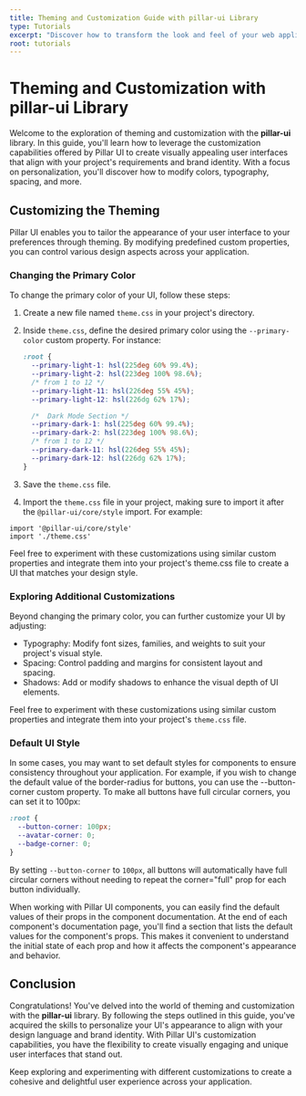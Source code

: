 ```yaml
---
title: Theming and Customization Guide with pillar-ui Library
type: Tutorials
excerpt: "Discover how to transform the look and feel of your web application using the pillar-ui library's robust theming and customization features. This guide empowers you to create personalized user interfaces by modifying colors, typography, spacing, and more. Explore the world of design flexibility with Pillar UI's versatile theming capabilities."
root: tutorials
---
```


# Theming and Customization with pillar-ui Library

Welcome to the exploration of theming and customization with the **pillar-ui** library. In this guide, you'll learn how to leverage the customization capabilities offered by Pillar UI to create visually appealing user interfaces that align with your project's requirements and brand identity. With a focus on personalization, you'll discover how to modify colors, typography, spacing, and more.

## Customizing the Theming

Pillar UI enables you to tailor the appearance of your user interface to your preferences through theming. By modifying predefined custom properties, you can control various design aspects across your application.

### Changing the Primary Color

To change the primary color of your UI, follow these steps:

1. Create a new file named `theme.css` in your project's directory.

2. Inside `theme.css`, define the desired primary color using the `--primary-color` custom property. For instance:

   ```css title="theme.css"
   :root {
     --primary-light-1: hsl(225deg 60% 99.4%);
     --primary-light-2: hsl(223deg 100% 98.6%);
     /* from 1 to 12 */
     --primary-light-11: hsl(226deg 55% 45%);
     --primary-light-12: hsl(226dg 62% 17%);

     /*  Dark Mode Section */
     --primary-dark-1: hsl(225deg 60% 99.4%);
     --primary-dark-2: hsl(223deg 100% 98.6%);
     /* from 1 to 12 */
     --primary-dark-11: hsl(226deg 55% 45%);
     --primary-dark-12: hsl(226dg 62% 17%);
   }
   ```

3. Save the `theme.css` file.

4. Import the `theme.css` file in your project, making sure to import it after the `@pillar-ui/core/style` import. For example:

```tsx title='_App.tsx'
import '@pillar-ui/core/style'
import './theme.css'
```

Feel free to experiment with these customizations using similar custom properties and integrate them into your project's theme.css file to create a UI that matches your design style.

### Exploring Additional Customizations

Beyond changing the primary color, you can further customize your UI by adjusting:

- Typography: Modify font sizes, families, and weights to suit your project's visual style.
- Spacing: Control padding and margins for consistent layout and spacing.
- Shadows: Add or modify shadows to enhance the visual depth of UI elements.

Feel free to experiment with these customizations using similar custom properties and integrate them into your project's `theme.css` file.

### Default UI Style

In some cases, you may want to set default styles for components to ensure consistency throughout your application. For example, if you wish to change the default value of the border-radius for buttons, you can use the --button-corner custom property. To make all buttons have full circular corners, you can set it to 100px:

```css
:root {
  --button-corner: 100px;
  --avatar-corner: 0;
  --badge-corner: 0;
}
```

By setting `--button-corner` to `100px`, all buttons will automatically have full circular corners without needing to repeat the corner="full" prop for each button individually.

When working with Pillar UI components, you can easily find the default values of their props in the component documentation. At the end of each component's documentation page, you'll find a section that lists the default values for the component's props. This makes it convenient to understand the initial state of each prop and how it affects the component's appearance and behavior.

## Conclusion

Congratulations! You've delved into the world of theming and customization with the **pillar-ui** library. By following the steps outlined in this guide, you've acquired the skills to personalize your UI's appearance to align with your design language and brand identity. With Pillar UI's customization capabilities, you have the flexibility to create visually engaging and unique user interfaces that stand out.

Keep exploring and experimenting with different customizations to create a cohesive and delightful user experience across your application.
